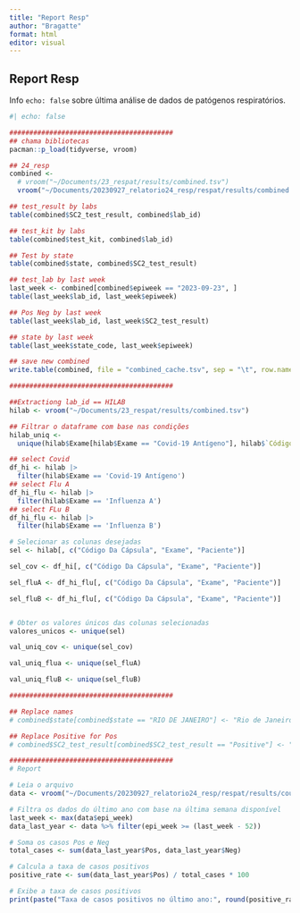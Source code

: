 ```yaml
---
title: "Report Resp"
author: "Bragatte"
format: html
editor: visual
---
```


## Report Resp

Info `echo: false` sobre última análise de dados de patógenos respiratórios.

```r
#| echo: false

#########################################
## chama bibliotecas
pacman::p_load(tidyverse, vroom)

## 24_resp
combined <-
  # vroom("~/Documents/23_respat/results/combined.tsv")
  vroom("~/Documents/20230927_relatorio24_resp/respat/results/combined.tsv")

## test_result by labs
table(combined$SC2_test_result, combined$lab_id)

## test_kit by labs
table(combined$test_kit, combined$lab_id)

## Test by state
table(combined$state, combined$SC2_test_result)

## test_lab by last week
last_week <- combined[combined$epiweek == "2023-09-23", ]
table(last_week$lab_id, last_week$epiweek)

## Pos Neg by last week
table(last_week$lab_id, last_week$SC2_test_result)

## state by last week
table(last_week$state_code, last_week$epiweek)

## save new combined
write.table(combined, file = "combined_cache.tsv", sep = "\t", row.names = FALSE, quote = FALSE)

#########################################

##Extractiong lab_id == HILAB
hilab <- vroom("~/Documents/23_respat/results/combined.tsv")

## Filtrar o dataframe com base nas condições
hilab_uniq <-
  unique(hilab$Exame[hilab$Exame == "Covid-19 Antígeno"], hilab$`Código Da Cápsula`)

## select Covid
df_hi <- hilab |>
  filter(hilab$Exame == 'Covid-19 Antígeno')
## select Flu A
df_hi_flu <- hilab |>
  filter(hilab$Exame == 'Influenza A')
## select FLu B
df_hi_flu <- hilab |>
  filter(hilab$Exame == 'Influenza B')

# Selecionar as colunas desejadas
sel <- hilab[, c("Código Da Cápsula", "Exame", "Paciente")]

sel_cov <- df_hi[, c("Código Da Cápsula", "Exame", "Paciente")]

sel_fluA <- df_hi_flu[, c("Código Da Cápsula", "Exame", "Paciente")]

sel_fluB <- df_hi_flu[, c("Código Da Cápsula", "Exame", "Paciente")]


# Obter os valores únicos das colunas selecionadas
valores_unicos <- unique(sel)

val_uniq_cov <- unique(sel_cov)

val_uniq_flua <- unique(sel_fluA)

val_uniq_fluB <- unique(sel_fluB)

#########################################

## Replace names
# combined$state[combined$state == "RIO DE JANEIRO"] <- "Rio de Janeiro"

## Replace Positive for Pos
# combined$SC2_test_result[combined$SC2_test_result == "Positive"] <- "Pos"

######################################### 
# Report

# Leia o arquivo
data <- vroom("~/Documents/20230927_relatorio24_resp/respat/results/country/combined_matrix_country_posneg_allpat_weeks.tsv")

# Filtra os dados do último ano com base na última semana disponível
last_week <- max(data$epi_week)
data_last_year <- data %>% filter(epi_week >= (last_week - 52))

# Soma os casos Pos e Neg
total_cases <- sum(data_last_year$Pos, data_last_year$Neg)

# Calcula a taxa de casos positivos
positive_rate <- sum(data_last_year$Pos) / total_cases * 100

# Exibe a taxa de casos positivos
print(paste("Taxa de casos positivos no último ano:", round(positive_rate, 2), "%"))

```
